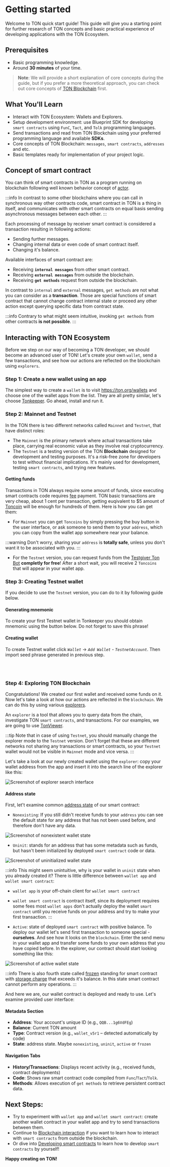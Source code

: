 

# Getting started

Welcome to TON quick start guide! This guide will give you a starting point for further research of TON concepts and basic practical experience of developing applications with the TON Ecosystem.

## Prerequisites

- Basic programming knowledge.
- Around __30 minutes__ of your time.

> **Note**: We will provide a short explanation of core concepts during the guide, but if you prefer a more theoretical approach, you can check out core concepts of [TON Blockchain](/v3/concepts/dive-into-ton/ton-blockchain/blockchain-of-blockchains/) first.

## What You'll Learn

- Interact with TON Ecosystem: Wallets and Explorers.
- Setup development environment: use Blueprint SDK for developing `smart contracts` using `FunC`, `Tact`, and `Tolk` programming languages.
- Send transactions and read from TON Blockchain using your preferred programming language and available **SDKs**.
- Core concepts of TON Blockchain: `messages`, `smart contracts`, `addresses` and etc.
- Basic templates ready for implementation of your project logic.

## Concept of smart contract

You can think of smart contracts in TON as a program running on blockchain following well known behavior concept of [actor](/v3/concepts/dive-into-ton/ton-blockchain/blockchain-of-blockchains#single-actor/). 

:::info
In contrast to some other blockchains where you can call in synchronous way other contracts code, smart contract in TON is a thing in itself, and communicates with other smart contracts on equal basis sending asynchronous messages between each other. 
:::

Each processing of message by receiver smart contract is considered a transaction resulting in following actions:
 - Sending further messages.
 - Changing internal data or even code of smart contract itself.
 - Changing it's balance.

Available interfaces of smart contract are:
 - Receiving **`internal messages`** from other smart contract.
 - Receiving **`external messages`** from outside the blockchain.
 - Receiving **`get methods`** request from outside the blockchain.

In contrast to `internal` and `external` messages, `get methods` are not what you can consider as a **transaction**. Those are special functions of smart contract that cannot change contract internal state or proceed any other action except querying specific data from contract state. 

:::info
Contrary to what might seem intuitive, invoking `get methods` from other contracts **is not possible**.
:::

## Interacting with TON Ecosystem

Before we step on our way of becoming a TON developer, we should become an advanced user of TON! Let's create your own `wallet`, send a few transactions, and see how our actions are reflected on the blockchain using `explorers`.

### Step 1: Create a new wallet using an app

The simplest way to create a `wallet` is to visit https://ton.org/wallets and choose one of the wallet apps from the list. They are all pretty similar, let's choose [Tonkeeper](https://tonkeeper.com/). Go ahead, install and run it.

### Step 2: Mainnet and Testnet

In the TON there is two different networks called `Mainnet` and `Testnet`, that have distinct roles:
 - The `Mainnet` is the primary network where actual transactions take place, carrying real economic value as they involve real cryptocurrency. 
 - The `Testnet` is a testing version of the TON **Blockchain** designed for development and testing purposes. It's a risk-free zone for developers to test without financial implications. It's mainly used for development, testing `smart contracts`, and trying new features.

#### Getting funds

Transactions in TON always require some amount of funds, since executing smart contracts code requires [fee](/v3/documentation/smart-contracts/transaction-fees/fees/) payment. TON basic transactions are very cheap, about 1 cent per transaction, getting euqivalent to $5 amount of [Toncoin](/v3/documentation/dapps/defi/coins/) will be enough for hundreds of them. Here is how you can get them:

 - For `Mainnet` you can get `Toncoins` by simply pressing the buy button in the user interface, or ask someone to send them to your `address`, which you can copy from the wallet app somewhere near your balance. 

:::warning
 Don't worry, sharing your `address` is **totally safe**, unless you don't want it to be associated with you.
:::

 - For the `Testnet` version, you can request funds from the [Testgiver Ton Bot](https://t.me/testgiver_ton_bot/) **completly for free**! After a short wait, you will receive 2 `Toncoins` that will appear in your wallet app.

### Step 3: Creating Testnet wallet

If you decide to use the `Testnet` version, you can do to it by following guide below.

#### Generating mnemonic

To create your first Testnet wallet in Tonkeeper you should obtain mnemonic using the button below. Do not forget to save this phrase!

<MnemonicGenerator />

#### Creating wallet

To create Testnet wallet click *`Wallet`* -> *`Add Wallet`* - *`TestnetAccount`*. Then import seed phrase generated in previous step.

<div style={{display: 'flex', justifyContent: 'center', gap: '20px', flexWrap: 'wrap', marginBottom: '30px'}}>
  <br/>
  <ThemedImage
    height='600px'
    alt=""
    sources={{
      light: '/img/tutorials/quick-start/tonkeeper-light.jpg?raw=true',
      dark: '/img/tutorials/quick-start/tonkeeper-dark.jpg?raw=true',
    }}
  />
  <br/>
</div>


### Step 4: Exploring TON Blockchain

Congratulations! We created our first wallet and received some funds on it. Now let's take a look at how our actions are reflected in the `blockchain`. We can do this by using various [explorers](https://ton.app/explorers/). 

An `explorer` is a tool that allows you to query data from the chain, investigate TON `smart contracts`, and transactions. For our examples, we are going to use [TonViewer](https://tonviewer.com/).

:::tip
Note that in case of using `Testnet`, you should manually change the explorer mode to the `Testnet` version. Don't forget that these are different networks not sharing any transactions or smart contracts, so your `Testnet` wallet would not be visible in `Mainnet` mode and vice versa.
:::

Let's take a look at our newly created wallet using the `explorer`: copy your wallet address from the app and insert it into the search line of the explorer like this:

<div style={{marginBottom: '30px'}}>
  <img src="/img/tutorials/quick-start/explorer1.png" alt="Screenshot of explorer search interface"/>
</div>

#### Address state

First, let't examine common [address state](/v3/documentation/smart-contracts/addresses/#addresses-state/) of our smart contract:

 - `Nonexisting`: If you still didn't receive funds to your `address` you can see the default state for any address that has not been used before, and therefore don't have any data. 

<div style={{marginBottom: '30px'}}>
  <img src="/img/tutorials/quick-start/nonexist.png" alt="Screenshot of nonexistent wallet state"/>
</div>

 - `Uninit`: stands for an address that has some metadata such as funds, but hasn't been initialized by deployed `smart contract` code or data.

<div style={{marginBottom: '30px'}}>
  <img src="/img/tutorials/quick-start/uninit.png" alt="Screenshot of uninitialized wallet state"/>
</div>

:::info
This might seem unintuitive, why is your wallet in `uninit` state when you already created it? There is little difference between `wallet app` and `wallet smart contract`:

- `wallet app` is your off-chain client for `wallet smart contract`
- `wallet smart contract` is contract itself, since its deployment requires some fees most `wallet apps` don't actually deploy the wallet `smart contract` until you receive funds on your address and try to make your first transaction.
:::

- `Active`: state of deployed `smart contract` with positive balance. To deploy our wallet let's send first transaction to someone special - **ourselves**. And see how it looks on the `blockchain`. Enter the send menu in your wallet app and transfer some funds to your own address that you have copied before. In the explorer, our contract should start looking something like this:

<div style={{marginBottom: '30px'}}>
  <img src="/img/tutorials/quick-start/active.png" alt="Screenshot of active wallet state"/>
</div>

:::info
There is also fourth state called [frozen](/v3/documentation/smart-contracts/transaction-fees/fees-low-level#storage-fee/) standing for smart contract with [storage charge](/v3/documentation/smart-contracts/transaction-fees/fees-low-level#storage-fee/) that exceeds it's balance. In this state smart contract cannot perform any operations.
:::

And here we are, our wallet contract is deployed and ready to use. Let's examine provided user interface:

#### Metadata Section
- **Address**: Your account's unique ID (e.g., `QQB...1g6VdFEg`)
- **Balance**: Current TON amount
- **Type**: Contract version (e.g., `wallet_v5r1` – detected automatically by code)
- **State**: address state. Maybe `nonexisting`, `uninit`, `active` or `frozen`

#### Navigation Tabs
- **History/Transactions**: Displays recent activity (e.g., received funds, contract deployments)
- **Code**: Shows raw smart contract code compiled from `Func`/`Tact`/`Tolk`.
- **Methods**: Allows execution of `get methods` to retrieve persistent contract data.

## Next Steps:

 - Try to experiment with `wallet app` and `wallet smart contract`: create another wallet contract in your wallet app and try to send transactions between them.
 - Continue to [Blockchain interaction](/v3/guidelines/quick-start/blockchain-interaction/reading-from-network/) if you want to learn how to interact with `smart contracts` from outside the blockchain.
 - Or dive into [Developing smart contracts](/v3/guidelines/quick-start/developing-smart-contracts/setup-environment/) to learn how to develop `smart contracts` by yourself!

**Happy creating on TON!**


<Feedback />

